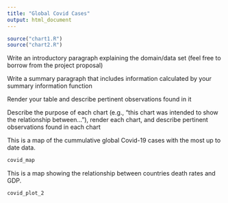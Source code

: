 ```yaml
---
title: "Global Covid Cases"
output: html_document
---
```


```r
source("chart1.R")
source("chart2.R")
```

Write an introductory paragraph explaining the domain/data set (feel free to borrow from the project proposal)

Write a summary paragraph that includes information calculated by your summary information function

Render your table and describe pertinent observations found in it

Describe the purpose of each chart (e.g., "this chart was intended to show the relationship between..."), render each chart, and describe pertinent observations found in each chart


This is a map of the cummulative global Covid-19 cases with the most up to date data.

```r
covid_map
```

This is a map showing the relationship between countries death rates and GDP.
```r
covid_plot_2
```

